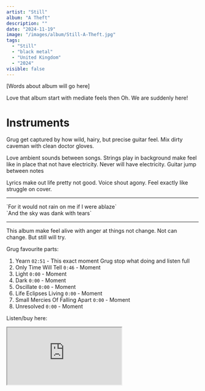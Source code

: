 ```yaml
---
artist: "Still"
album: "A Theft"
description: ""
date: "2024-11-19"
image: "/images/album/Still-A-Theft.jpg"
tags:
  - "Still"
  - "black metal"
  - "United Kingdom"
  - "2024"
visible: false
---
```


[Words about album will go here]

Love that album start with mediate feels then Oh. We are suddenly here!

# Instruments
Grug get captured by how wild, hairy, but precise guitar feel. Mix dirty caveman with clean doctor gloves.

Love ambient sounds between songs. Strings play in background make feel like in place that not have electricity. Never will have electricity. Guitar jump between notes

Lyrics make out life pretty not good. Voice shout agony. Feel exactly like struggle on cover.

--------------------------------------------------------

<div className="text-center">
  `For it would not rain on me if I were ablaze` <br />
  `And the sky was dank with tears` <br />  
</div>

--------------------------------------------------------

This album make feel alive with anger at things not change. Not can change. But still will try.

Grug favourite parts:

1. Yearn `02:51` - This exact moment Grug stop what doing and listen full
2. Only Time Will Tell `0:46` - Moment
3. Light `0:00` - Moment
4. Dark `0:00` - Moment
5. Oscillate `0:00` - Moment
6. Life Eclipses Living `0:00` - Moment
7. Small Mercies Of Falling Apart `0:00` - Moment
8. Unresolved `0:00` - Moment

Listen/buy here:

<iframe
  style={{ border: "0", width: "350px", height: "800px" }}
  src="https://bandcamp.com/EmbeddedPlayer/album=357160604/size=large/bgcol=333333/linkcol=ffffff/transparent=true/" 
  seamless>
  <a href="https://wearestillaband.bandcamp.com/album/a-theft">
    A Theft by Still
  </a>
</iframe>
